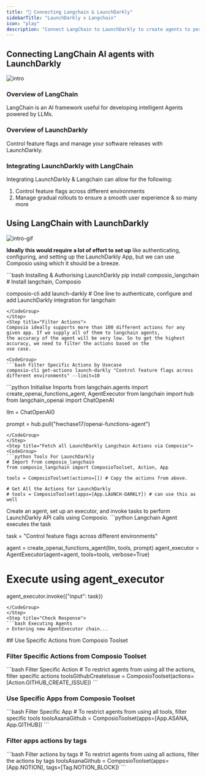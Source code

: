 ```yaml
---
title: "🚀 Connecting Langchain & LaunchDarkly"
sidebarTitle: "LaunchDarkly x Langchain"
icon: "play"
description: "Connect LangChain to LaunchDarkly to create agents to perform tasks using natural language"
---
```


## Connecting LangChain AI agents with LaunchDarkly
![intro](/media/intro.jpg)

### Overview of LangChain

LangChain is an AI framework useful for developing intelligent Agents powered by LLMs.

### Overview of LaunchDarkly

Control feature flags and manage your software releases with LaunchDarkly.

### Integrating LaunchDarkly with LangChain

Integrating LaunchDarkly & Langchain can allow for the following:

1. Control feature flags across different environments
2. Manage gradual rollouts to ensure a smooth user experience
& so many more

## Using LangChain with LaunchDarkly
![intro-gif](/media/intro.gif)
<Steps>
<Step title="Setting Up the Environment">

**Ideally this would require a lot of effort to set up** like authenticating, configuring, and setting up the LaunchDarkly App, but we can use Composio using which it should be a breeze.

<CodeGroup>
```bash Installing & Authorising LaunchDarkly
pip install composio_langchain # Install langchain, Composio 

composio-cli add launch-darkly # One line to authenticate, configure and add LaunchDarkly integration for langchain
```
</CodeGroup>
</Step>
<Step title="Filter Actions">
Composio ideally supports more than 100 different actions for any given app. If we supply all of them to langchain agents, 
the accuracy of the agent will be very low. So to get the highest accuracy, we need to filter the actions based on the 
use case.

<CodeGroup>
```bash Filter Specific Actions by Usecase
composio-cli get-actions launch-darkly "Control feature flags across different environments" --limit=10
```
</CodeGroup>

</Step>
<Step title="Import Base Packages">

<CodeGroup>
```python Initialise Imports
from langchain.agents import create_openai_functions_agent, AgentExecutor
from langchain import hub
from langchain_openai import ChatOpenAI


llm = ChatOpenAI()

prompt = hub.pull("hwchase17/openai-functions-agent")
```
</CodeGroup>
</Step>
<Step title="Fetch all LaunchDarkly Langchain Actions via Composio">
<CodeGroup>
```python Tools For LaunchDarkly
# Import from composio_langchain
from composio_langchain import ComposioToolset, Action, App

tools = ComposioToolset(actions=[]) # Copy the actions from above. 

# Get All the Actions for LaunchDarkly
# tools = ComposioToolset(apps=[App.LAUNCH-DARKLY]) # can use this as well
```
</CodeGroup>
</Step>
<Step title="Execute the Agent">
Create an agent, set up an executor, and invoke tasks to perform LaunchDarkly API calls using Composio. 
<CodeGroup>
```python Langchain Agent executes the task

task = "Control feature flags across different environments"

agent = create_openai_functions_agent(llm, tools, prompt)
agent_executor = AgentExecutor(agent=agent, tools=tools, verbose=True)

# Execute using agent_executor
agent_executor.invoke({"input": task})
```
</CodeGroup>
</Step>
<Step title="Check Response">
```bash Executing Agents
> Entering new AgentExecutor chain...
```
</Step>
</Steps>
## Use Specific Actions from Composio Toolset

### Filter Specific Actions from Composio Toolset

<CodeGroup>
```bash Filter Specific Action
# To restrict agents from using all the actions, filter specific actions
toolsGithubCreateIssue = ComposioToolset(actions=[Action.GITHUB_CREATE_ISSUE])
```
</CodeGroup>

### Use Specific Apps from Composio Toolset
<CodeGroup>
```bash Filter Specific App
# To restrict agents from using all tools, filter specific tools
toolsAsanaGithub = ComposioToolset(apps=[App.ASANA, App.GITHUB])
```
</CodeGroup>

### Filter apps actions by tags 
<CodeGroup>
```bash Filter actions by tags
# To restrict agents from using all actions, filter the actions by tags
toolsAsanaGithub = ComposioToolset(apps=[App.NOTION], tags=[Tag.NOTION_BLOCK])
```
</CodeGroup>

